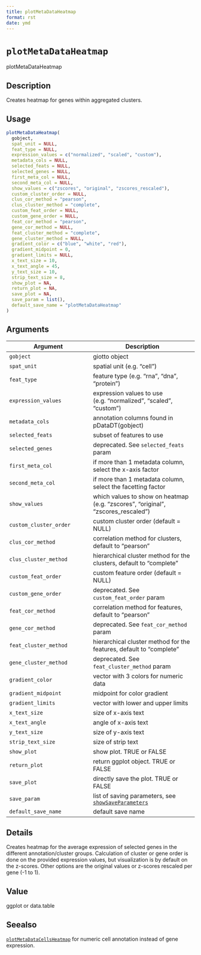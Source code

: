 ```yaml
--- 
title: plotMetaDataHeatmap 
format: rst 
date: ymd 
--- 
```

# `plotMetaDataHeatmap`

plotMetaDataHeatmap


## Description

Creates heatmap for genes within aggregated clusters.


## Usage

```r
plotMetaDataHeatmap(
  gobject,
  spat_unit = NULL,
  feat_type = NULL,
  expression_values = c("normalized", "scaled", "custom"),
  metadata_cols = NULL,
  selected_feats = NULL,
  selected_genes = NULL,
  first_meta_col = NULL,
  second_meta_col = NULL,
  show_values = c("zscores", "original", "zscores_rescaled"),
  custom_cluster_order = NULL,
  clus_cor_method = "pearson",
  clus_cluster_method = "complete",
  custom_feat_order = NULL,
  custom_gene_order = NULL,
  feat_cor_method = "pearson",
  gene_cor_method = NULL,
  feat_cluster_method = "complete",
  gene_cluster_method = NULL,
  gradient_color = c("blue", "white", "red"),
  gradient_midpoint = 0,
  gradient_limits = NULL,
  x_text_size = 10,
  x_text_angle = 45,
  y_text_size = 10,
  strip_text_size = 8,
  show_plot = NA,
  return_plot = NA,
  save_plot = NA,
  save_param = list(),
  default_save_name = "plotMetaDataHeatmap"
)
```


## Arguments

Argument      |Description
------------- |----------------
`gobject`     |     giotto object
`spat_unit`     |     spatial unit (e.g. "cell")
`feat_type`     |     feature type (e.g. "rna", "dna", "protein")
`expression_values`     |     expression values to use (e.g. "normalized", "scaled", "custom")
`metadata_cols`     |     annotation columns found in pDataDT(gobject)
`selected_feats`     |     subset of features to use
`selected_genes`     |     deprecated. See `selected_feats` param
`first_meta_col`     |     if more than 1 metadata column, select the x-axis factor
`second_meta_col`     |     if more than 1 metadata column, select the facetting factor
`show_values`     |     which values to show on heatmap (e.g. "zscores", "original", "zscores_rescaled")
`custom_cluster_order`     |     custom cluster order (default = NULL)
`clus_cor_method`     |     correlation method for clusters, default to "pearson"
`clus_cluster_method`     |     hierarchical cluster method for the clusters, default to "complete"
`custom_feat_order`     |     custom feature order (default = NULL)
`custom_gene_order`     |     deprecated. See `custom_feat_order` param
`feat_cor_method`     |     correlation method for features, default to "pearson"
`gene_cor_method`     |     deprecated. See `feat_cor_method` param
`feat_cluster_method`     |     hierarchical cluster method for the features, default to "complete"
`gene_cluster_method`     |     deprecated. See `feat_cluster_method` param
`gradient_color`     |     vector with 3 colors for numeric data
`gradient_midpoint`     |     midpoint for color gradient
`gradient_limits`     |     vector with lower and upper limits
`x_text_size`     |     size of x-axis text
`x_text_angle`     |     angle of x-axis text
`y_text_size`     |     size of y-axis text
`strip_text_size`     |     size of strip text
`show_plot`     |     show plot. TRUE or FALSE
`return_plot`     |     return ggplot object. TRUE or FALSE
`save_plot`     |     directly save the plot. TRUE or FALSE
`save_param`     |     list of saving parameters, see [`showSaveParameters`](#showsaveparameters)
`default_save_name`     |     default save name


## Details

Creates heatmap for the average expression of selected genes in the different annotation/cluster groups.
 Calculation of cluster or gene order is done on the provided expression values, but visualization
 is by default on the z-scores. Other options are the original values or z-scores rescaled per gene (-1 to 1).


## Value

ggplot or data.table


## Seealso

[`plotMetaDataCellsHeatmap`](#plotmetadatacellsheatmap) for numeric cell annotation instead of gene expression.


